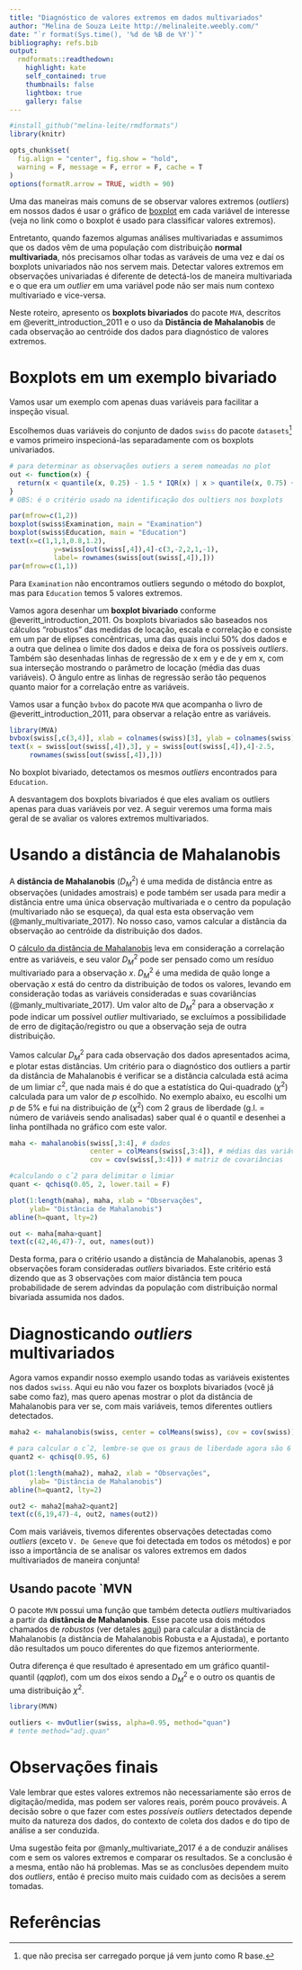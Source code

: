 ```yaml
---
title: "Diagnóstico de valores extremos em dados multivariados"
author: "Melina de Souza Leite http://melinaleite.weebly.com/"
date: "`r format(Sys.time(), '%d de %B de %Y')`"
bibliography: refs.bib
output:
  rmdformats::readthedown:
    highlight: kate
    self_contained: true
    thumbnails: false
    lightbox: true
    gallery: false
---
```


```r
#install_github("melina-leite/rmdformats")
library(knitr)

opts_chunk$set(
  fig.align = "center", fig.show = "hold",
  warning = F, message = F, error = F, cache = T
)
options(formatR.arrow = TRUE, width = 90)
```

<!---
DÚVIDAS PARA PROFA JULIA

- QUAL O ALPHA GERALMENTE SE ESCOLHE PARA DETECTAR OUTLIERS? 0.9, 0.95, 0.5?

-  HÁ VANTAGENS EM SE USAR UMA ESTIMAÇÃO ROBUSTA PARA CALCULAR AS DISTÂNCIAS DE MAHALANOBIS, COMO FEITO NO mvOutlier()
"Robust distances are estimated from minimum covariance determinant estimators rather than the sample covariance [29]."

covr <- covMcd(data, alpha = alpha)
mah <- mahalanobis(data, center = covr$center, cov = covr$cov, tol = tol)
crt <- arw(x = data, m0 = covr$center, c0 = covr$cov, 
            alpha = 0.025)$cn
--->


Uma das maneiras mais comuns de se observar valores extremos (_outliers_) em nossos dados é usar o gráfico de  [boxplot](https://pt.wikipedia.org/wiki/Diagrama_de_caixa) em cada variável de interesse (veja no link como o boxplot é usado para classificar valores extremos).

Entretanto, quando fazemos algumas análises multivariadas e assumimos que os dados vêm de uma população com distribuição **normal multivariada**, nós precisamos olhar todas as varáveis de uma vez e daí os boxplots univariados não nos servem mais. Detectar valores extremos em observações univariadas é diferente de detectá-los de maneira multivariada e o que era um _outlier_ em uma variável pode não ser mais num contexo multivariado e vice-versa.

Neste roteiro,  apresento os **boxplots bivariados** do pacote `MVA`, descritos em @everitt_introduction_2011 e o uso da **Distância de Mahalanobis** de cada observação ao centróide dos dados para diagnóstico de valores extremos.

# Boxplots em um exemplo bivariado

Vamos usar um exemplo com apenas duas variáveis para facilitar a inspeção visual. 

Escolhemos duas variáveis do conjunto de dados `swiss` do pacote `datasets`[^1] e vamos primeiro inspecioná-las separadamente com os boxplots univariados.

[^1]: que não precisa ser carregado porque já vem junto como R base.

```r
# para determinar as observações outiers a serem nomeadas no plot
out <- function(x) {
  return(x < quantile(x, 0.25) - 1.5 * IQR(x) | x > quantile(x, 0.75) + 1.5 * IQR(x))
}
# OBS: é o critério usado na identificação dos oultiers nos boxplots
```

```r
par(mfrow=c(1,2))
boxplot(swiss$Examination, main = "Examination")
boxplot(swiss$Education, main = "Education")
text(x=c(1,1,1,0.8,1.2), 
           y=swiss[out(swiss[,4]),4]-c(3,-2,2,1,-1), 
           label= rownames(swiss[out(swiss[,4]),]))
par(mfrow=c(1,1))
```


Para `Examination` não encontramos outliers segundo o método do boxplot, mas para `Education` temos 5 valores extremos. 

Vamos agora desenhar um **boxplot bivariado** conforme @everitt_introduction_2011. Os boxplots bivariados são baseados nos cálculos "robustos" das medidas de locação, escala e correlação e consiste em um par de elipses concêntricas, uma das quais inclui 50% dos dados e a outra que delinea o limite dos dados e deixa de fora os possíveis _outliers_. Também são desenhadas linhas de regressão de x em y e de y em x, com sua interseção mostrando o parâmetro de locação (média das duas variáveis). O ângulo entre as linhas de regressão serão tão pequenos quanto maior for a correlação entre as variáveis.

Vamos usar a função `bvbox` do pacote `MVA` que acompanha o livro de @everitt_introduction_2011, para observar a relação entre as variáveis.
```r
library(MVA)
bvbox(swiss[,c(3,4)], xlab = colnames(swiss)[3], ylab = colnames(swiss)[4])
text(x = swiss[out(swiss[,4]),3], y = swiss[out(swiss[,4]),4]-2.5, 
     rownames(swiss[out(swiss[,4]),]))
```

No boxplot bivariado, detectamos os mesmos _outliers_ encontrados para `Education`.

A desvantagem dos boxplots bivariados é que eles avaliam os outliers apenas para duas variáveis por vez. A seguir veremos uma forma mais geral de se avaliar os valores extremos multivariados.

# Usando a distância de Mahalanobis

A **distância de Mahalanobis** ($D^2_M$) é uma medida de distância entre as observações (unidades amostrais) e pode também ser usada para medir a distância entre uma única observação multivariada e o centro da população (multivariado não se esqueça), da qual esta esta observação vem (@manly_multivariate_2017). No nosso caso, vamos calcular a distância da observação ao centróide da distribuição dos dados. 

O [cálculo da distância de Mahalanobis](https://en.wikipedia.org/wiki/Mahalanobis_distance) leva em consideração a correlação entre as variáveis, e seu valor $D^2_M$ pode ser pensado como um resíduo multivariado para a observação $x$. $D^2_M$ é uma medida de quão longe a obervação $x$ está do centro da distribuição de todos os valores, levando em consideração todas as variáveis consideradas e suas covariâncias (@manly_multivariate_2017). Um valor alto de $D^2_M$ para a observação $x$ pode indicar um possível _outlier_ multivariado, se excluímos a possibilidade de erro de digitação/registro ou que a observação seja de outra distribuição. 

Vamos calcular $D^2_M$ para cada observação dos dados apresentados acima, e plotar estas distâncias. Um critério para o diagnóstico dos outliers a partir da distância de Mahalanobis é verificar se a distância calculada está acima de um limiar $c^2$, que nada mais é do que a estatística do Qui-quadrado ($\chi^2$) calculada para um valor de $p$ escolhido. No exemplo abaixo, eu escolhi um $p$ de 5% e fui na distribuição de ($\chi^2$) com 2 graus de liberdade (g.l. = número de variáveis sendo analisadas) saber qual é o quantil e desenhei a linha pontilhada no gráfico com este valor. 

```r
maha <- mahalanobis(swiss[,3:4], # dados
                    center = colMeans(swiss[,3:4]), # médias das variáveis
                    cov = cov(swiss[,3:4])) # matriz de covariâncias

#calculando o cˆ2 para delimitar o limiar
quant <- qchisq(0.05, 2, lower.tail = F)

plot(1:length(maha), maha, xlab = "Observações", 
     ylab= "Distância de Mahalanobis")
abline(h=quant, lty=2)

out <- maha[maha>quant]
text(c(42,46,47)-7, out, names(out))
```

Desta forma, para o critério usando a distância de Mahalanobis, apenas 3 observações foram consideradas _outliers_ bivariados. Este critério está dizendo que as 3 observações com maior distância tem pouca probabilidade de serem advindas da população com distribuição normal bivariada assumida nos dados.

# Diagnosticando _outliers_ multivariados

Agora vamos expandir nosso exemplo usando todas as variáveis existentes nos dados `swiss`.
Aqui eu não vou fazer os boxplots bivariados (você já sabe como faz), mas quero apenas mostrar o plot da distância de Mahalanobis para ver se, com mais variáveis, temos diferentes outliers detectados. 

```r
maha2 <- mahalanobis(swiss, center = colMeans(swiss), cov = cov(swiss))

# para calcular o cˆ2, lembre-se que os graus de liberdade agora são 6
quant2 <- qchisq(0.95, 6)

plot(1:length(maha2), maha2, xlab = "Observações", 
     ylab= "Distância de Mahalanobis")
abline(h=quant2, lty=2)

out2 <- maha2[maha2>quant2]
text(c(6,19,47)-4, out2, names(out2))
```


Com mais variáveis, tivemos diferentes observações detectadas como _outliers_ (exceto `V. De Geneve` que foi detectada em todos os métodos) e por isso a importância de se analisar os valores extremos em dados multivariados de maneira conjunta!

## Usando pacote `MVN

O pacote `MVN` possui uma função que também detecta _outliers_ multivariados a partir da **distância de Mahalanobis**. Esse pacote usa dois métodos chamados de _robustos_ (ver detales [aqui](https://pdfs.semanticscholar.org/5508/25b2681f1cc067c66df6ddbd62c74b441869.pdf?_ga=2.25175998.286279602.1517010562-1528935492.1517010562)) para calcular a distância de Mahalanobis (a distância de Mahalanobis Robusta e a Ajustada), e portanto dão resultados um pouco diferentes do que fizemos anteriormente. 

Outra diferença é que resultado é apresentado em um gráfico quantil-quantil (_qqplot_), com um dos eixos sendo a $D^2_M$ e o outro os quantis de uma distribuição $\chi^2$. 

```r
library(MVN)

outliers <- mvOutlier(swiss, alpha=0.95, method="quan") 
# tente method="adj.quan"
```


# Observações finais

Vale lembrar que estes valores extremos não necessariamente são erros de digitação/medida, mas podem ser valores reais, porém pouco prováveis. A decisão sobre o que fazer com estes _possíveis outliers_ detectados depende muito da natureza dos dados, do contexto de coleta dos dados e do tipo de análise a ser conduzida. 

Uma sugestão feita por @manly_multivariate_2017 é a de conduzir análises com e sem os valores extremos e comparar os resultados. Se a conclusão é a mesma, então não há problemas. Mas se as conclusões dependem muito dos _outliers_, então é preciso muito mais cuidado com as decisões a serem tomadas.

# Referências
